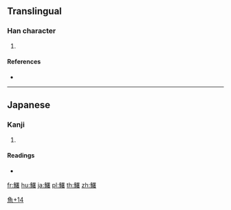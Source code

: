 {{character info/new}}
==Translingual==

===Han character===
{{Han char|rn=195|rad=魚|as=14|sn=25|four=|canj=NFWLA}}

# {{defn|Han|sort=魚14}}

====References====
* {{Han ref|kx=1480.071|dkj=46582|hdz=74718.181|uh=9C70|ud=40048}}

----

==Japanese==

===Kanji===
{{ja-kanji|grade=|rs=魚14}}

# {{defn|lang=ja|sort=魚14}}

====Readings====
* {{ja-readings|on=|kun=[[しいら]] (shiira)}}

[[Category:Japanese-only CJKV Characters|魚+14]]

[[fr:鱰]]
[[hu:鱰]]
[[ja:鱰]]
[[pl:鱰]]
[[th:鱰]]
[[zh:鱰]]